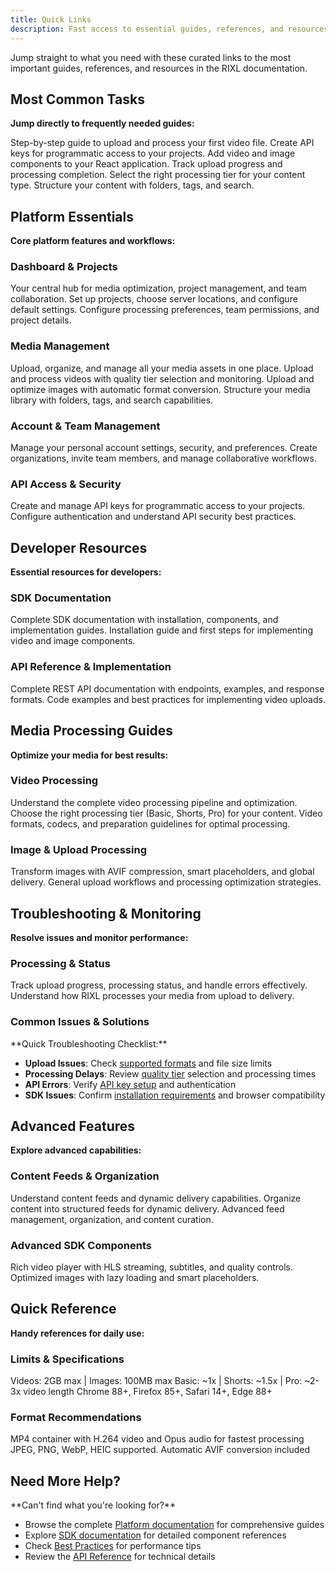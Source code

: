```yaml
---
title: Quick Links
description: Fast access to essential guides, references, and resources for RIXL platform and SDK usage.
---
```



Jump straight to what you need with these curated links to the most important guides, references, and resources in the RIXL documentation.

## Most Common Tasks

**Jump directly to frequently needed guides:**

<Columns cols={3}>
  <Card
    title="Upload Your First Video"
    href="/platform/dashboard/media/upload-videos"
    icon="video"
  >
    Step-by-step guide to upload and process your first video file.
  </Card>
  <Card
    title="Generate API Keys"
    href="/platform/dashboard/api-keys"
    icon="key"
  >
    Create API keys for programmatic access to your projects.
  </Card>
  <Card
    title="Install React SDK"
    href="/sdk/getting-started/installation"
    icon="download"
  >
    Add video and image components to your React application.
  </Card>
  <Card
    title="Monitor Processing Status"
    href="/platform/uploads/videos/monitoring-status"
    icon="monitor"
  >
    Track upload progress and processing completion.
  </Card>
  <Card
    title="Choose Quality Tiers"
    href="/platform/uploads/videos/quality-tiers"
    icon="settings"
  >
    Select the right processing tier for your content type.
  </Card>
  <Card
    title="Organize Media Library"
    href="/platform/dashboard/media/organize-media"
    icon="folder-open"
  >
    Structure your content with folders, tags, and search.
  </Card>
</Columns>

## Platform Essentials

**Core platform features and workflows:**

### Dashboard & Projects

<Columns cols={3}>
  <Card
    title="Dashboard Overview"
    href="/platform/dashboard/overview"
    icon="layout-dashboard"
  >
    Your central hub for media optimization, project management, and team
    collaboration.
  </Card>
  <Card
    title="Create Your First Project"
    href="/platform/dashboard/projects/overview"
    icon="folder-plus"
  >
    Set up projects, choose server locations, and configure default settings.
  </Card>
  <Card
    title="Project Settings"
    href="/platform/dashboard/projects/project-settings"
    icon="settings"
  >
    Configure processing preferences, team permissions, and project details.
  </Card>
</Columns>

### Media Management

<Columns cols={3}>
  <Card
    title="Media Library Overview"
    href="/platform/dashboard/media/overview"
    icon="library"
  >
    Upload, organize, and manage all your media assets in one place.
  </Card>
  <Card
    title="Upload Videos"
    href="/platform/dashboard/media/upload-videos"
    icon="video"
  >
    Upload and process videos with quality tier selection and monitoring.
  </Card>
  <Card
    title="Upload Images"
    href="/platform/dashboard/media/upload-images"
    icon="image"
  >
    Upload and optimize images with automatic format conversion.
  </Card>
  <Card
    title="Organize Media"
    href="/platform/dashboard/media/organize-media"
    icon="folder-open"
  >
    Structure your media library with folders, tags, and search capabilities.
  </Card>
</Columns>

### Account & Team Management

<Columns cols={2}>
  <Card
    title="Account Overview"
    href="/platform/account-teams/overview"
    icon="user"
  >
    Manage your personal account settings, security, and preferences.
  </Card>
  <Card
    title="Organizations & Teams"
    href="/platform/account-teams/organizations-overview"
    icon="users"
  >
    Create organizations, invite team members, and manage collaborative workflows.
  </Card>
</Columns>

### API Access & Security

<Columns cols={2}>
  <Card
    title="Generate API Keys"
    href="/platform/dashboard/api-keys"
    icon="key"
  >
    Create and manage API keys for programmatic access to your projects.
  </Card>
  <Card
    title="API Access Setup"
    href="/platform/api-documentation/create-key"
    icon="shield"
  >
    Configure authentication and understand API security best practices.
  </Card>
</Columns>

## Developer Resources

**Essential resources for developers:**

### SDK Documentation

<Columns cols={2}>
  <Card
    title="Video SDK for React"
    href="/sdk/getting-started"
    icon="layers"
  >
    Complete SDK documentation with installation, components, and implementation
    guides.
  </Card>
  <Card
    title="Getting Started with SDK"
    href="/sdk/getting-started/overview"
    icon="book-open"
  >
    Installation guide and first steps for implementing video and image components.
  </Card>
</Columns>

### API Reference & Implementation

<Columns cols={2}>
  <Card
    title="API Reference"
    href="/platform/api-documentation/overview"
    icon="code"
  >
    Complete REST API documentation with endpoints, examples, and response
    formats.
  </Card>
  <Card
    title="Upload Implementation"
    href="/platform/uploads/videos/upload-implementation"
    icon="upload"
  >
    Code examples and best practices for implementing video uploads.
  </Card>
</Columns>

## Media Processing Guides

**Optimize your media for best results:**

### Video Processing

<Columns cols={3}>
  <Card
    title="Video Processing Guide"
    href="/platform/uploads/videos-guide"
    icon="video"
  >
    Understand the complete video processing pipeline and optimization.
  </Card>
  <Card
    title="Quality Tiers"
    href="/platform/uploads/videos/quality-tiers"
    icon="settings"
  >
    Choose the right processing tier (Basic, Shorts, Pro) for your content.
  </Card>
  <Card
    title="Supported Formats"
    href="/platform/uploads/videos/supported-formats"
    icon="file-video"
  >
    Video formats, codecs, and preparation guidelines for optimal processing.
  </Card>
</Columns>

### Image & Upload Processing

<Columns cols={2}>
  <Card
    title="Image Optimization"
    href="/platform/uploads/images"
    icon="image"
  >
    Transform images with AVIF compression, smart placeholders, and global
    delivery.
  </Card>
  <Card
    title="Upload & Process Overview"
    href="/platform/uploads/overview"
    icon="upload"
  >
    General upload workflows and processing optimization strategies.
  </Card>
</Columns>

## Troubleshooting & Monitoring

**Resolve issues and monitor performance:**

### Processing & Status

<Columns cols={2}>
  <Card
    title="Monitor Processing Status"
    href="/platform/uploads/videos/monitoring-status"
    icon="monitor"
  >
    Track upload progress, processing status, and handle errors effectively.
  </Card>
  <Card
    title="Processing Pipeline"
    href="/platform/uploads/videos-guide"
    icon="git-branch"
  >
    Understand how RIXL processes your media from upload to delivery.
  </Card>
</Columns>

### Common Issues & Solutions

<Callout type="info">
**Quick Troubleshooting Checklist:**

- **Upload Issues**: Check [supported formats](/platform/uploads/videos/supported-formats) and file size limits
- **Processing Delays**: Review [quality tier](/platform/uploads/videos/quality-tiers) selection and processing times
- **API Errors**: Verify [API key setup](/platform/dashboard/api-keys) and authentication
- **SDK Issues**: Confirm [installation requirements](/sdk/getting-started/installation) and browser compatibility
</Callout>

## Advanced Features

**Explore advanced capabilities:**

### Content Feeds & Organization

<Columns cols={2}>
  <Card
    title="Feeds Overview"
    href="/platform/dashboard/feeds/overview"
    icon="rss"
  >
    Understand content feeds and dynamic delivery capabilities.
  </Card>
  <Card
    title="Create Content Feeds"
    href="/platform/dashboard/feeds/create-feed"
    icon="plus"
  >
    Organize content into structured feeds for dynamic delivery.
  </Card>
  <Card
    title="Manage Feeds"
    href="/platform/dashboard/feeds/manage-feeds"
    icon="list"
  >
    Advanced feed management, organization, and content curation.
  </Card>
</Columns>

### Advanced SDK Components

<Columns cols={2}>
  <Card
    title="Video Component"
    href="/sdk/video-component"
    icon="video"
  >
    Rich video player with HLS streaming, subtitles, and quality controls.
  </Card>
  <Card
    title="Image Component"
    href="/sdk/image-component"
    icon="image"
  >
    Optimized images with lazy loading and smart placeholders.
  </Card>
</Columns>

## Quick Reference

**Handy references for daily use:**

### Limits & Specifications

<Columns cols={3}>
  <Card title="File Size Limits" icon="hard-drive">
    Videos: 2GB max | Images: 100MB max
  </Card>
  <Card title="Processing Times" icon="clock">
    Basic: ~1x | Shorts: ~1.5x | Pro: ~2-3x video length
  </Card>
  <Card title="Browser Support" icon="monitor">
    Chrome 88+, Firefox 85+, Safari 14+, Edge 88+
  </Card>
</Columns>

### Format Recommendations

<Columns cols={2}>
  <Card title="Recommended Video Format" icon="video">
    MP4 container with H.264 video and Opus audio for fastest processing
  </Card>
  <Card title="Recommended Image Formats" icon="image">
    JPEG, PNG, WebP, HEIC supported. Automatic AVIF conversion included
  </Card>
</Columns>

## Need More Help?

<Callout type="tip">
**Can't find what you're looking for?**

- Browse the complete [Platform documentation](/platform) for comprehensive guides
- Explore [SDK documentation](/sdk/getting-started) for detailed component references
- Check [Best Practices](/getting-started/best-practices) for performance tips
- Review the [API Reference](/platform/api-documentation/overview) for technical details
</Callout>